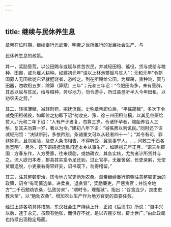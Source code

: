 ```yaml
---
---
---
```

title: 继续与民休养生息
---



章帝在位时期，继续奉行光武帝、明帝之世所推行的发展社会生产、与

民休养生息的政策。

其一，奖励垦荒，以公田赐与或赋与贫苦农民，并减轻田租、徭役，贷与或给与粮种、田器，或为雇人耕种。如建初元年“诏以上林池籞赋与贫人”；元和元年“令郡国募人无田欲徙它界就肥饶者，恣听之。到在所赐给公田，为雇耕，赁种饷，贳与田器，勿收租五岁，除算（算赋）三年”；元和三年诏：“今肥田尚多，未有垦辟，其悉以赋与贫民，给与粮种，务尽地力，勿令游手，所过县邑听半入今年田租，以劝农夫之劳。”

其二，轻徭薄赋，减轻刑罚，招抚流民。史称章帝即位后，“平徭简赋”，多次下令减免田租徭役，如即位之初即下诏“勿收兖、豫、徐三州田租刍稿，以其见谷赈给贫人。”元和二年下诏：“人有产子者复，勿算三岁。令诸怀孕者，赐胎养谷人三斛，复其夫勿算一岁，著以为令。”建初八年下诏：“减徭费以利饥民。”同时还下诏减轻刑罚：“决狱断刑，多依矜恕，条诸重文可以从轻者四十一”；“其令有司，罪非殊死，且勿案验，及吏人条书相告，不得听受，冀息事宁人，……间敕二千石各尚宽明”。另外，还下诏招抚流民归还本乡从事生产，如建初元年正月，“诏三州郡国：方春东作，人方受禀，往来烦剧，或妨耕农，其各实核，尤贫者计所贷并与之。流人欲归本者，郡县其实禀令足还到，过止官亭，无雇舍宿，长吏亲躬，无使贫弱遗脱，小吏豪右得容奸妄，诏书既下，勿得稽留。”

其三，注意整顿吏治，饬令地方官吏勉劝农桑。章帝继续奉行前朝注意整顿吏治的政策，诏令“有司慎选举，进柔良，退贪冒”，奖励廉吏，严惩贪官；并饬令地方“二千石勉劝农桑，弘致劳来”，“顺时令，理冤狱”。指出：“谷食连少，良由吏教未至”，以“勉劝农桑”、增加农业生产作为地方官吏的首要任务。

经过上述各项具体措施，东汉社会生产持续上升，正如《后汉书》所说：“自中兴以后，逮于永元，虽颇有弛张，而俱存不扰，是以齐民岁增，辟土世广。”由此政局也持续出现稳定局面。